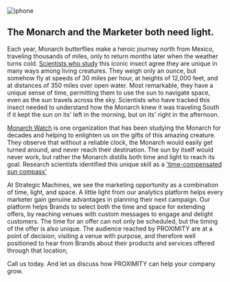 

<div className={styles["Welcome"]}>

<div className={styles["rcs"]}>     
    <img src={[fly]} alt="iphone" />   
</div>

## The Monarch and the Marketer both need light.
Each year, Monarch butterflies make a heroic journey north from Mexico, traveling thousands of miles, only to return months later when the weather turns cold. [Scientists who study](http://www.reppertlab.org/) this iconic insect agree they are unique in many ways among living creatures. They weigh only an ounce, but somehow fly at speeds of 30 miles per hour, at heights of 12,000 feet, and at distances of 350 miles over open water. Most remarkable, they have a unique sense of time, permitting them to use the sun to navigate space, even as the sun travels across the sky. Scientists who have tracked this insect needed to understand how the Monarch knew it was traveling South if it kept the sun on its' left in the morning, but on its' right in the afternoon. 

[Monarch Watch](https://monarchwatch.org/blog/) is one organization that has been studying the Monarch for decades and helping to enlighten us on the gifts of this amazing creature. They observe that without a reliable clock, the Monarch would easily get turned around, and never reach their destination. The sun by itself would never work, but rather the Monarch distills both time and light to reach its goal. Research scientists identified this unique skill as a ['time-compensated sun compass'](https://www.csmonitor.com/Science/2016/0415/Scientists-crack-mystery-of-migrating-monarch-navigation)

At Strategic Machines, we see the marketing opportunity as a combination of time, light, and space. A little light from our analytics platform helps every marketer gain genuine advantages in planning their next campaign. Our platform helps Brands to select both the time and space for extending offers, by reaching venues with custom messages to engage and delight customers. The time for an offer can not only be scheduled, but the timing of the offer is also unique. The audience reached by PROXIMITY are at a point of decision, visiting a venue with purpose, and therefore well positioned to hear from Brands about their products and services offered through that location,

Call us today. And let us discuss how PROXIMITY can help your company grow.






</div>